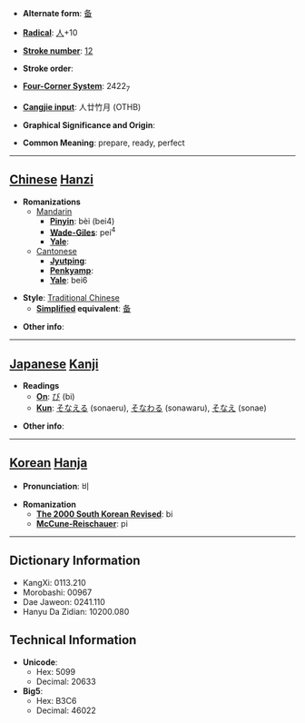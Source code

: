 * '''Alternate form''': [[备]]

* '''[[Wiktionary:Chinese radical index| Radical]]''': [[Wiktionary:Chinese radical index 人|人]]+10

* '''[[Wiktionary:Chinese total strokes index|Stroke number]]''': [[Wiktionary:Chinese total strokes index 12|12]]

* '''Stroke order''': 

* '''[[Wiktionary:Chinese four corner index|Four-Corner System]]''': 2422<sub>7</sub>

* '''[[Wiktionary:Chinese Cangjie index|Cangjie input]]''': 人廿竹月 (OTHB)

* '''Graphical Significance and Origin''': 

* '''Common Meaning''': prepare, ready, perfect

----

== [[Chinese]] [[Hanzi]] ==

* '''Romanizations'''
** [[Mandarin]]
*** '''[[Pinyin]]''': bèi (bei4)
*** '''[[Wade-Giles]]''': pei<sup>4</sup>
*** '''[[Yale]]''': 
**[[Cantonese]]
***'''[[Jyutping]]''':
***'''[[Penkyamp]]''': 
***'''[[Yale]]''': bei6

* '''Style''': [[Traditional Chinese]] 
** '''[[Simplified Chinese|Simplified]] equivalent''': [[备]]

* '''Other info''': 

----

== [[Japanese]] [[Kanji]] ==

* '''Readings'''
** '''[[On]]''': [[び]] (bi)
** '''[[Kun]]''': [[そなえる]] (sonaeru), [[そなわる]] (sonawaru), [[そなえ]] (sonae)

* '''Other info''':  

----

== [[Korean]] [[Hanja]] ==

* '''Pronunciation''': 비

* '''Romanization'''
** '''[[The 2000 South Korean Revised Romanization|The 2000 South Korean Revised]]''': bi
** '''[[McCune-Reischauer]]''': pi

----

== Dictionary Information ==

* KangXi: 0113.210
* Morobashi: 00967
* Dae Jaweon: 0241.110
* Hanyu Da Zidian: 10200.080

== Technical Information ==

* '''Unicode''':
** Hex: 5099
** Decimal: 20633
* '''Big5''':
** Hex: B3C6
** Decimal: 46022